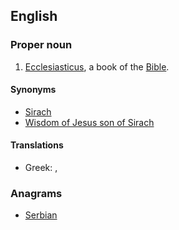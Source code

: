 ==English==
{{book of the Bible|Ben Sira}}

===Proper noun===
{{en-proper noun}}
# {{context|biblical|lang=en}} [[Ecclesiasticus]], a book of the [[Bible]].

====Synonyms====
* [[Sirach]]
* [[Wisdom of Jesus son of Sirach]]

====Translations====
{{trans-top|book of the Bible}}
* Greek: {{t|el|Σοφία Σειράχ}}, {{t|el|Σοφία Ίησου Σειράχ}}
{{trans-mid}}
{{trans-bottom}}

===Anagrams===
* [[Serbian#English|Serbian]]